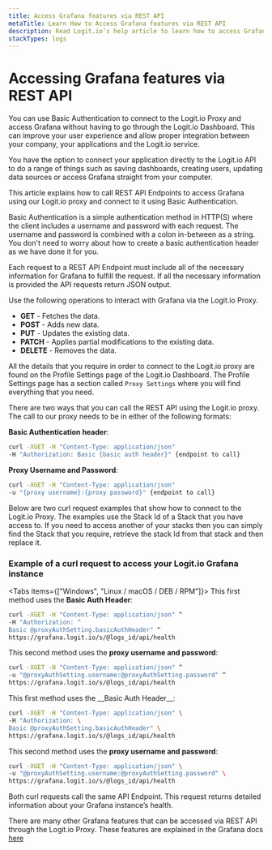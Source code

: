 ```yaml
---
title: Access Grafana features via REST API
metaTitle: Learn How to Access Grafana features via REST API
description: Read Logit.io’s help article to learn how to access Grafana features via REST API.
stackTypes: logs
---
```


# Accessing Grafana features via REST API

You can use Basic Authentication to connect to the Logit.io Proxy and access Grafana without having to go 
through the Logit.io Dashboard. This can improve your user experience and allow proper integration between your company, your applications 
and the Logit.io service.

You have the option to connect your application directly to the Logit.io API to do a range of things such as saving dashboards, creating users, updating data sources or access Grafana straight from your computer.

This article explains how to call REST API Endpoints to access Grafana using our Logit.io proxy and connect to it using Basic 
Authentication.

<Callout type="info">
    Basic Authentication is a simple authentication method in HTTP(S) where the client includes a username and password with each request. 
    The username and password is combined with a colon in-between as a string. You don't need to worry about how to create a basic authentication 
    header as we have done it for you. 
</Callout>

Each request to a REST API Endpoint must include all of the necessary information for Grafana to fulfill the request. If all the necessary 
information is provided the API requests return JSON output.

Use the following operations to interact with Grafana via the Logit.io Proxy.

* __GET__ - Fetches the data.
* __POST__ - Adds new data.
* __PUT__ - Updates the existing data.
* __PATCH__ - Applies partial modifications to the existing data.
* __DELETE__ - Removes the data.

All the details that you require in order to connect to the Logit.io proxy are found on the Profile Settings page of the Logit.io Dashboard. 
The Profile Settings page has a section called `Proxy Settings` where you will find everything that you need.

There are two ways that you can call the REST API using the Logit.io proxy. The call to our proxy needs to be in either of the following formats:

__Basic Authentication header__:

```bash
curl -XGET -H "Content-Type: application/json" 
-H "Authorization: Basic {basic auth header}" {endpoint to call}
```

__Proxy Username and Password__:

```bash
curl -XGET -H "Content-Type: application/json" 
-u "{proxy username}:{proxy password}" {endpoint to call}
```

Below are two curl request examples that show how to connect to the Logit.io Proxy. The examples use the Stack Id of a Stack that you have access to. 
If you need to access another of your stacks then you can simply find the Stack that you require, retrieve the stack Id from that stack and then 
replace it. 

<ProxyAuthPlaceholderWarning stackType="logs" />

### Example of a curl request to access your Logit.io Grafana instance

<Tabs items={["Windows", "Linux / macOS / DEB / RPM"]}>
<Tab>
This first method uses the __Basic Auth Header__:

```bash copy /@proxyAuthSetting.basicAuthHeader/ /@metrics_id/
curl -XGET -H "Content-Type: application/json" ^
-H "Authorization: ^
Basic @proxyAuthSetting.basicAuthHeader" ^
https://grafana.logit.io/s/@logs_id/api/health
```

This second method uses the __proxy username and password__:

```bash copy /@proxyAuthSetting.username/ /@proxyAuthSetting.password/ /@metrics_id/
curl -XGET -H "Content-Type: application/json" ^
-u "@proxyAuthSetting.username:@proxyAuthSetting.password" ^
https://grafana.logit.io/s/@logs_id/api/health
```
</Tab>
<Tab>
This first method uses the __Basic Auth Header__:

```bash copy /@proxyAuthSetting.basicAuthHeader/ /@metrics_id/
curl -XGET -H "Content-Type: application/json" \
-H "Authorization: \
Basic @proxyAuthSetting.basicAuthHeader" \
https://grafana.logit.io/s/@logs_id/api/health
```

This second method uses the __proxy username and password__:

```bash copy /@proxyAuthSetting.username/ /@proxyAuthSetting.password/ /@metrics_id/
curl -XGET -H "Content-Type: application/json" \
-u "@proxyAuthSetting.username:@proxyAuthSetting.password" \
https://grafana.logit.io/s/@logs_id/api/health
```
</Tab>
</Tabs>

Both curl requests call the same API Endpoint. This request returns detailed information about your Grafana instance’s health.

There are many other Grafana features that can be accessed via REST API through the Logit.io Proxy. These features are explained in the 
Grafana docs [here](https://grafana.com/docs/grafana/latest/developers/http_api/)